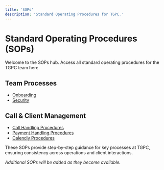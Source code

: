 ```yaml
---
title: 'SOPs'
description: 'Standard Operating Procedures for TGPC.'
---
```


# Standard Operating Procedures (SOPs)

Welcome to the SOPs hub. Access all standard operating procedures for the TGPC team here.

## Team Processes

- [Onboarding](./onboarding)
- [Security](./security)

## Call & Client Management

- [Call Handling Procedures](./call-handling)
- [Payment Handling Procedures](./payment-handling)
- [Calendly Procedures](./calendly-procedures)

These SOPs provide step-by-step guidance for key processes at TGPC, ensuring consistency across operations and client interactions.

_Additional SOPs will be added as they become available._ 